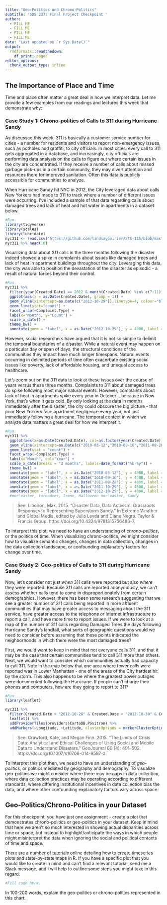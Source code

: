 ```yaml
---
title: "Geo-Politics and Chrono-Politics"
subtitle: 'SDS 237: Final Project Checkpoint '
author:
  - FILL ME
  - FILL ME
  - FILL ME
  - FILL ME
date: "Last updated on `r Sys.Date()`"
output: 
  rmdformats::readthedown:
    df_print: paged
editor_options: 
  chunk_output_type: inline
---
```


## The Importance of Place and Time

Time and place often matter a great deal in how we interpret data. Let me provide a few examples from our readings and lectures this week that demonstrate why:

### Case Study 1: Chrono-politics of Calls to 311 during Hurricane Sandy

As discussed this week, 311 is basically a customer service number for cities - a number for residents and visitors to report non-emergency issues, such as potholes and graffiti, to city officials. In most cities, every call to 311 gets aggregated in a database, and increasingly, city officials are performing data analysis on the calls to figure out where certain issues in the city are concentrated. If they receive a number of calls about missed garbage pick-ups in a certain community, they may divert attention and resources there for improved sanitation. Often this data is publicly accessible for communities to analyze. 

When Hurricane Sandy hit NYC in 2012, the City leveraged data about calls New Yorkers had made to 311 to track where a number of different issues were occurring. I've included a sample of that data regarding calls about damaged trees and lack of heat and hot water in apartments in a dataset below.

```r
#Run. 
library(tidyverse)
library(scales)
library(lubridate)
nyc311 <- read.csv("https://github.com/lindsaypoirier/STS-115/blob/master/datasets/311_before_2015.csv?raw=true", stringsAsFactors = FALSE) 
nyc311 %>% head(10)
```


Visualizing data about 311 calls in the three months following the disaster indeed showed a spike in complaints about issues like damaged trees and lack of heat in apartment buildings throughout the city. Leveraging this data, the city was able to position the devastation of the disaster as episodic - a result of natural forces beyond their control.

```r
#Run. 
nyc311 %>% 
  filter(year(Created.Date) == 2012 & month(Created.Date) %in% c(7:11)) %>%
  ggplot(aes(x = as.Date(Created.Date), group = 1)) +
  geom_vline(xintercept=as.Date(c("2012-10-29")),linetype=4, colour="black") +
  geom_line(stat="count") + 
  facet_wrap(~Complaint.Type) + 
  labs(x="Month", y="Count") +
  scale_x_date() +
  theme_bw() +
  annotate(geom = "label", x = as.Date("2012-10-29"), y = 4000, label = "Hurricane Sandy", angle = 90)
```

However, social researchers have argued that it is not so simple to delimit the temporal boundaries of a disaster. While a natural event may happen on a particular day or span of days, the structural conditions of the communities they impact have much longer timespans. Natural events occurring in delimited periods of time often exacerbate existing social issues like poverty, lack of affordable housing, and unequal access to healthcare. 

Let's zoom out on the 311 data to look at these issues over the course of years versus these three months.  Complaints to 311 about damaged trees do spike following most major natural events. However, complaints about lack of heat in apartments spike every year in October ...because in New York, that's when it gets cold. By only looking at the data in months immediately after the disaster, the city could obscure the big picture - that poor New Yorkers face apartment negligence every year, not just immediately following a hurricane. The temporal context in which we analyze data matters a great deal for how we interpret it. 

```r
#Run. 
nyc311 %>% 
  ggplot(aes(x=as.Date(Created.Date), col=as.factor(year(Created.Date)), group = year(Created.Date))) +
  geom_vline(xintercept=as.Date(c("2010-03-12","2010-09-16","2011-08-28","2011-10-29","2012-10-29")),linetype=4, colour="black") +
  geom_line(stat = "count") + 
  facet_wrap(~Complaint.Type) +
  labs(x="Month", col="Year") +
  scale_x_date(breaks = "3 months", labels=date_format("%b-%y")) +
  theme_bw() +
  annotate(geom = "label", x = as.Date("2010-03-12"), y = 4000, label = "nor'easter", angle = 90) +
  annotate(geom = "label", x = as.Date("2010-09-16"), y = 4000, label = "tornadoes", angle = 90) +
  annotate(geom = "label", x = as.Date("2011-08-28"), y = 4000, label = "Hurricane Irene", angle = 90) +
  annotate(geom = "label", x = as.Date("2011-10-29"), y = 4500, label = "Halloween nor'easter", angle = 90) +
  annotate(geom = "label", x = as.Date("2012-10-29"), y = 4000, label = "Hurricane Sandy", angle = 90)
  #nor'easter, tornadoes, Irene, Halloween nor'easter, Sandy
```

> See: Liboiron, Max. 2015. “Disaster Data, Data Activism: Grassroots Responses to Representing Superstorm Sandy.” In Extreme Weather and Global Media, edited by Julia Leyda and Diane Negra. Taylor & Francis Group. https://doi.org/10.4324/9781315756486-7.

To interpret this plot, we need to have an understanding of *chrono-politics*, or the politics of time. When visualizing chrono-politics, we might consider how to visualize semantic changes, changes in data collection, changes in the data collection landscape, or confounding explanatory factors for change over time. 

### Case Study 2: Geo-politics of Calls to 311 during Hurricane Sandy

Now, let's consider not just *when* 311 calls were reported but also *where* they were reported. Because 311 calls are reported anonymously, we can't assess whether calls tend to come in disproportionately from certain demographics. However, there has been some research suggesting that we see a greater number of 311 calls being reported in more affluent communities that may have greater access to messaging about the 311 service, have greater access to the telephone or Internet infrastructure to report a call, and have more time to report issues. If we were to look at a map of the number of 311 calls regarding Damaged Trees the days following Hurricane Sandy's landfall, what sorts of geographic questions would we need to consider before assuming that these points indicated the neighborhoods in which there were the most damaged trees? 

First, we would want to keep in mind that not everyone calls 311, and that it may be the case that certain communities tend to call 311 more than others. Next, we would want to consider which communities actually had capacity to call 311. Note in the map below that one area where fewer calls were reported was in Lower Manhattan - one of the areas of the City hardest hit by the storm. This also happens to be where the greatest power outages were documented following the Hurricane. If people can't charge their phones and computers, how are they going to report to 311?

```r
#Run.
library(leaflet)

nyc311 %>%
  filter(Created.Date > "2012-10-28" & Created.Date < "2012-10-30" & Complaint.Type == "Damaged Tree") %>%
  leaflet() %>% 
  addProviderTiles(providers$CartoDB.Positron) %>%
  addMarkers(~Longitude, ~Latitude, clusterOptions = markerClusterOptions())
```

> See: Crawford, Kate, and Megan Finn. 2015. “The Limits of Crisis Data: Analytical and Ethical Challenges of Using Social and Mobile Data to Understand Disasters.” GeoJournal 80 (4): 491–502. https://doi.org/10.1007/s10708-014-9597-z.

To interpret this plot then, we need to have an understanding of *geo-politics*, or politics mediated by geography and demography. To visualize geo-politics we might consider where there may be gaps in data collection, where data collection practices may be operating according to different standards, where differing institutional incentives in data collection bias the data, and where other confounding explanatory factors vary across space. 

## Geo-Politics/Chrono-Politics in your Dataset

For this checkpoint, you have just one assignment - create a plot that demonstrates chrono-politics or geo-politics in your dataset. Keep in mind that here we aren't so much interested in showing actual disparities across time or space, but instead to highlight/anticipate the ways in which people might misinterpret the data when ignoring the social and political contexts of time and space. 

There are a number of tutorials online detailing how to create timeseries plots and state-by-state maps in R. If you have a specific plot that you would like to create in mind and can't find a relevant tutorial, send me a Slack message, and I will help to outline some steps you might take in this regard.

```r
#Fill code here.
```

In 100-200 words, explain the geo-politics or chrono-politics represented in this chart. 
